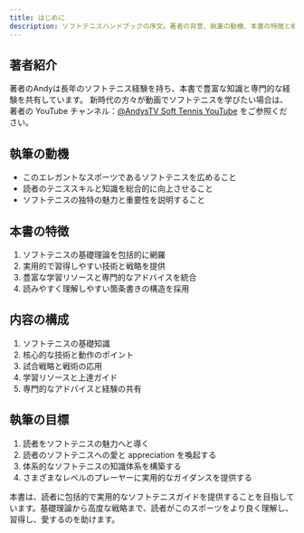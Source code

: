 ```yaml
---
title: はじめに
description: ソフトテニスハンドブックの序文。著者の背景、執筆の動機、本書の特徴と構成を紹介します。
---
```

## 著者紹介

著者のAndyは長年のソフトテニス経験を持ち、本書で豊富な知識と専門的な経験を共有しています。
新時代の方々が動画でソフトテニスを学びたい場合は、著者の YouTube チャンネル：[@AndysTV Soft Tennis YouTube](https://www.youtube.com/@AndysTV) をご参照ください。

## 執筆の動機

- このエレガントなスポーツであるソフトテニスを広めること
- 読者のテニススキルと知識を総合的に向上させること
- ソフトテニスの独特の魅力と重要性を説明すること

## 本書の特徴

1. ソフトテニスの基礎理論を包括的に網羅
2. 実用的で習得しやすい技術と戦略を提供
3. 豊富な学習リソースと専門的なアドバイスを統合
4. 読みやすく理解しやすい箇条書きの構造を採用

## 内容の構成

1. ソフトテニスの基礎知識
2. 核心的な技術と動作のポイント
3. 試合戦略と戦術の応用
4. 学習リソースと上達ガイド
5. 専門的なアドバイスと経験の共有

## 執筆の目標

1. 読者をソフトテニスの魅力へと導く
2. 読者のソフトテニスへの愛と appreciation を喚起する
3. 体系的なソフトテニスの知識体系を構築する
4. さまざまなレベルのプレーヤーに実用的なガイダンスを提供する

本書は、読者に包括的で実用的なソフトテニスガイドを提供することを目指しています。基礎理論から高度な戦略まで、読者がこのスポーツをより良く理解し、習得し、愛するのを助けます。